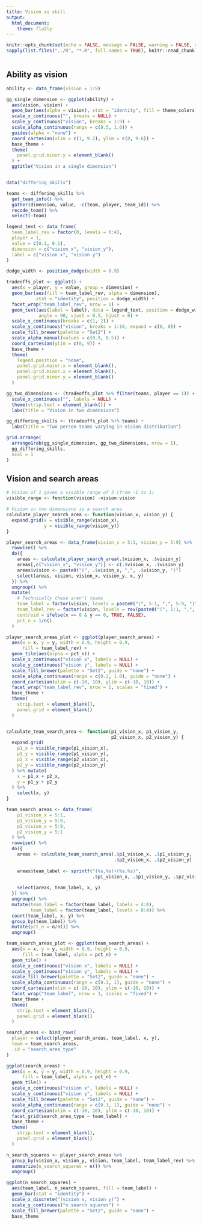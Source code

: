 ```yaml
---
title: Vision as skill
output:
  html_document:
    theme: flatly
---
```


```r
knitr::opts_chunk$set(echo = FALSE, message = FALSE, warning = FALSE, cache = TRUE)
sapply(list.files("../R", "*.R", full.names = TRUE), knitr::read_chunk)
```

```r
```

## Ability as vision

```r
ability <- data_frame(vision = 1:9)

gg_single_dimension <- ggplot(ability) +
  aes(vision, vision) +
  geom_bar(aes(alpha = vision), stat = "identity", fill = theme_colors[["blue"]]) +
  scale_x_continuous("", breaks = NULL) +
  scale_y_continuous("vision", breaks = 1:9) +
  scale_alpha_continuous(range = c(0.5, 1.0)) +
  guides(alpha = "none") +
  coord_cartesian(xlim = c(1, 9.2), ylim = c(0, 9.6)) +
  base_theme +
  theme(
    panel.grid.minor.y = element_blank()
  ) +
  ggtitle("Vision in a single dimension")


data("differing_skills")

teams <- differing_skills %>%
  get_team_info() %>%
  gather(dimension, value, -c(team, player, team_id)) %>%
  recode_team() %>%
  select(-team)

legend_text <- data_frame(
  team_label_rev = factor(0, levels = 0:4),
  player = 1,
  value = c(0.1, 0.1),
  dimension = c("vision_x", "vision_y"),
  label = c("vision x", "vision y")
)

dodge_width <- position_dodge(width = 0.9)

tradeoffs_plot <- ggplot() +
  aes(x = player, y = value, group = dimension) +
  geom_bar(aes(fill = team_label_rev, alpha = dimension),
           stat = "identity", position = dodge_width) +
  facet_wrap("team_label_rev", nrow = 1) +
  geom_text(aes(label = label), data = legend_text, position = dodge_width,
            angle = 90, vjust = 0.5, hjust = 0) +
  scale_x_continuous(breaks = c(1, 2)) +
  scale_y_continuous("vision", breaks = 1:10, expand = c(0, 0)) +
  scale_fill_brewer(palette = "Set2") +
  scale_alpha_manual(values = c(0.9, 0.5)) +
  coord_cartesian(ylim = c(0, 9)) +
  base_theme +
  theme(
    legend.position = "none",
    panel.grid.major.x = element_blank(),
    panel.grid.minor.x = element_blank(),
    panel.grid.minor.y = element_blank()
  )

gg_two_dimensions <- (tradeoffs_plot %+% filter(teams, player == 1)) +
  scale_x_continuous("", labels = NULL) +
  theme(strip.text = element_blank()) +
  labs(title = "Vision in two dimensions")

gg_differing_skills <- (tradeoffs_plot %+% teams) +
  labs(title = "Two person teams varying in vision distribution")

grid.arrange(
  arrangeGrob(gg_single_dimension, gg_two_dimensions, nrow = 1),
  gg_differing_skills,
  ncol = 1
)
```

## Vision and search areas

```r
# Vision of 1 gives a visible range of 3 (from -1 to 1)
visible_range <- function(vision) -vision:vision

# Vision in two dimensions is a search area
calculate_player_search_area <- function(vision_x, vision_y) {
  expand.grid(x = visible_range(vision_x),
              y = visible_range(vision_y))
}

player_search_areas <- data_frame(vision_x = 5:1, vision_y = 5:9) %>%
  rowwise() %>%
  do({
    areas <- calculate_player_search_area(.$vision_x, .$vision_y)
    areas[,c("vision_x", "vision_y")] <- c(.$vision_x, .$vision_y)
    areas$vision <- paste0("(", .$vision_x, ",", .$vision_y, ")")
    select(areas, vision, vision_x, vision_y, x, y)
  }) %>%
  ungroup() %>%
  mutate(
    # Technically these aren't teams
    team_label = factor(vision, levels = paste0("(", 5:1, ",", 5:9, ")"), labels = 0:4),
    team_label_rev = factor(vision, levels = rev(paste0("(", 5:1, ",", 5:9, ")")), labels = 0:4),
    centroid = ifelse(x == 0 & y == 0, TRUE, FALSE),
    pct_n = 1/n()
  )

player_search_areas_plot <- ggplot(player_search_areas) +
  aes(x = x, y = y, width = 0.9, height = 0.9,
      fill = team_label_rev) +
  geom_tile(aes(alpha = pct_n)) +
  scale_x_continuous("vision x", labels = NULL) +
  scale_y_continuous("vision y", labels = NULL) +
  scale_fill_brewer(palette = "Set2", guide = "none") +
  scale_alpha_continuous(range = c(0.2, 1.0), guide = "none") +
  coord_cartesian(xlim = c(-10, 10), ylim = c(-10, 10)) +
  facet_wrap("team_label_rev", nrow = 1, scales = "fixed") +
  base_theme +
  theme(
    strip.text = element_blank(),
    panel.grid = element_blank()
  )


calculate_team_search_area <- function(p1_vision_x, p1_vision_y,
                                       p2_vision_x, p2_vision_y) {
  expand.grid(
    p1_x = visible_range(p1_vision_x),
    p1_y = visible_range(p1_vision_y),
    p2_x = visible_range(p2_vision_x),
    p2_y = visible_range(p2_vision_y)
  ) %>% mutate(
    x = p1_x + p2_x,
    y = p1_y + p2_y
  ) %>%
    select(x, y)
}

team_search_areas <- data_frame(
    p1_vision_x = 5:1,
    p1_vision_y = 5:9,
    p2_vision_x = 5:9,
    p2_vision_y = 5:1
  ) %>%
  rowwise() %>%
  do({
    areas <- calculate_team_search_area(.$p1_vision_x, .$p1_vision_y,
                                        .$p2_vision_x, .$p2_vision_y)
    
    areas$team_label <- sprintf("(%s,%s)+(%s,%s)",
                                .$p1_vision_x, .$p1_vision_y, .$p2_vision_x, .$p2_vision_y)
    
    select(areas, team_label, x, y)
  }) %>%
  ungroup() %>%
  mutate(team_label = factor(team_label, labels = 4:0),
         team_label = factor(team_label, levels = 0:4)) %>%
  count(team_label, x, y) %>%
  group_by(team_label) %>%
  mutate(pct_n = n/n()) %>%
  ungroup()

team_search_areas_plot <- ggplot(team_search_areas) +
  aes(x = x, y = y, width = 0.9, height = 0.9,
      fill = team_label, alpha = pct_n) +
  geom_tile() +
  scale_x_continuous("vision x", labels = NULL) +
  scale_y_continuous("vision y", labels = NULL) +
  scale_fill_brewer(palette = "Set2", guide = "none") +
  scale_alpha_continuous(range = c(0.3, 1), guide = "none") +
  coord_cartesian(xlim = c(-10, 10), ylim = c(-10, 10)) +
  facet_wrap("team_label", nrow = 1, scales = "fixed") +
  base_theme +
  theme(
    strip.text = element_blank(),
    panel.grid = element_blank()
  )

search_areas <- bind_rows(
  player = select(player_search_areas, team_label, x, y),
  team = team_search_areas,
  .id = "search_area_type"
)

ggplot(search_areas) +
  aes(x = x, y = y, width = 0.9, height = 0.9,
      fill = team_label, alpha = pct_n) +
  geom_tile() +
  scale_x_continuous("vision x", labels = NULL) +
  scale_y_continuous("vision y", labels = NULL) +
  scale_fill_brewer(palette = "Set2", guide = "none") +
  scale_alpha_continuous(range = c(0.3, 1), guide = "none") +
  coord_cartesian(xlim = c(-10, 10), ylim = c(-10, 10)) +
  facet_grid(search_area_type ~ team_label) +
  base_theme +
  theme(
    strip.text = element_blank(),
    panel.grid = element_blank()
  )
```

```r
n_search_squares <- player_search_areas %>%
  group_by(vision_x, vision_y, vision, team_label, team_label_rev) %>%
  summarize(n_search_squares = n()) %>%
  ungroup()

ggplot(n_search_squares) +
  aes(team_label, n_search_squares, fill = team_label) +
  geom_bar(stat = "identity") +
  scale_x_discrete("(vision x, vision y)") +
  scale_y_continuous("n search squares") +
  scale_fill_brewer(palette = "Set2", guide = "none") +
  base_theme
```

